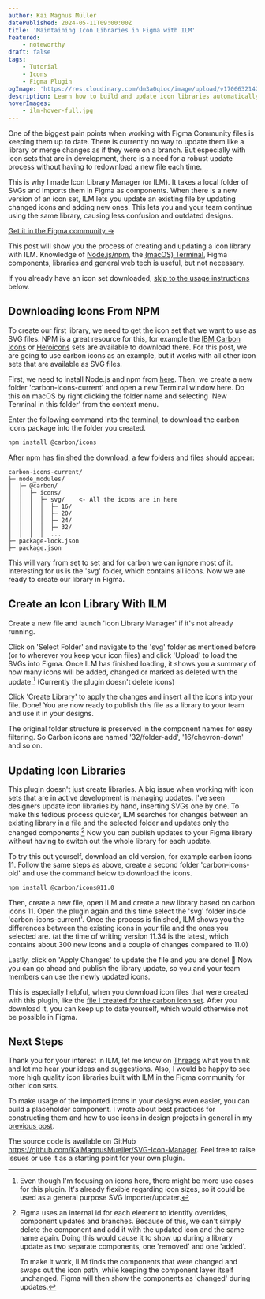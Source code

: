 ```yaml
---
author: Kai Magnus Müller
datePublished: 2024-05-11T09:00:00Z
title: 'Maintaining Icon Libraries in Figma with ILM'
featured:
    - noteworthy
draft: false
tags:
    - Tutorial
    - Icons
    - Figma Plugin
ogImage: 'https://res.cloudinary.com/dm3a0qioc/image/upload/v1706632142/Icon%20Library%20Plugin/ism-og-image_dqlgqt.jpg'
description: Learn how to build and update icon libraries automatically with Icon Library Manager. Use this Figma plugin to import SVGs and turn them into components. Update icons and share them with your team hassle free.
hoverImages:
    - ilm-hover-full.jpg
---
```



One of the biggest pain points when working with Figma Community files is keeping them up to date. There is currently no way to update them like a library or merge changes as if they were on a branch. But especially with icon sets that are in development, there is a need for a robust update process without having to redownload a new file each time.

This is why I made Icon Library Manager (or ILM). It takes a local folder of SVGs and imports them in Figma as components. When there is a new version of an icon set, ILM lets you update an existing file by updating changed icons and adding new ones. This lets you and your team continue using the same library, causing less confusion and outdated designs.

[Get it in the Figma community &rarr;](https://www.figma.com/community/plugin/1289313190495880345)

<Figure
	alt="A quick demo on how to create and update icon libraries with ILM."
	src="video/icon-library-manager/240511-ilm-demo.mp4"
	type="video" subtitleFileSrc="/subtitles/240511-ilm-demo.vtt"
	aspectRatio="16/9"
	fullWidth></Figure>

This post will show you the process of creating and updating a icon library with ILM. Knowledge of [Node.js/npm](https://nodejs.org/en), the [(macOS) Terminal](https://support.apple.com/de-de/guide/terminal/welcome/mac), Figma components, libraries and general web tech is useful, but not necessary.

If you already have an icon set downloaded, [skip to the usage instructions](#create-an-icon-library-with-ilm) below.

## Downloading Icons From NPM

To create our first library, we need to get the icon set that we want to use as SVG files. NPM is a great resource for this, for example the [IBM Carbon Icons](https://www.npmjs.com/package/@carbon/icons) or [Heroicons](https://www.npmjs.com/package/heroicons) sets are available to download there. For this post, we are going to use carbon icons as an example, but it works with all other icon sets that are available as SVG files.

First, we need to install Node.js and npm from [here](https://nodejs.org/en). Then, we create a new folder 'carbon-icons-current' and open a new Terminal window here. Do this on macOS by right clicking the folder name and selecting 'New Terminal in this folder' from the context menu.

Enter the following command into the terminal, to download the carbon icons package into the folder you created.

```zsh
npm install @carbon/icons
```

After npm has finished the download, a few folders and files should appear:

```
carbon-icons-current/
├─ node_modules/
│  ├─ @carbon/
│  │  ├─ icons/
│  │  │  ├─ svg/    <- All the icons are in here
│  │  │  │  ├─ 16/
│  │  │  │  ├─ 20/
│  │  │  │  ├─ 24/
│  │  │  │  ├─ 32/
│  │  │  │  ...
├─ package-lock.json
├─ package.json

```

This will vary from set to set and for carbon we can ignore most of it. Interesting for us is the 'svg' folder, which contains all icons. Now we are ready to create our library in Figma. 

## Create an Icon Library With ILM

Create a new file and launch 'Icon Library Manager' if it's not already running. 

<Figure
	alt="Create a new library by importing a folder with SVG files."
	src="https://res.cloudinary.com/dm3a0qioc/image/upload/v1707907156/Icon%20Library%20Plugin/ilm-figma-empty-file-screenshot-2_yosmza.jpg"
	aspectRatio="16:9" width="5120" height="2880"></Figure>

Click on 'Select Folder' and navigate to the 'svg' folder as mentioned before (or to wherever you keep your icon files) and click 'Upload' to load the SVGs into Figma. Once ILM has finished loading, it shows you a summary of how many icons will be added, changed or marked as deleted with the update.[^1] (Currently the plugin doesn't delete icons)

Click 'Create Library' to apply the changes and insert all the icons into your file. Done! You are now ready to publish this file as a library to your team and use it in your designs.

The original folder structure is preserved in the component names for easy filtering. So Carbon icons are named '32/folder-add', '16/chevron-down' and so on.

<Figure
	alt="ILM highlights added, changed and removed icons before applying an update."
	src="https://res.cloudinary.com/dm3a0qioc/image/upload/v1707906821/Icon%20Library%20Plugin/ilm-changes_avkj1i.jpg"
	 width="3148" height="1858"></Figure>

## Updating Icon Libraries

This plugin doesn't just create libraries. A big issue when working with icon sets that are in active development is managing updates. I've seen designers update icon libraries by hand, inserting SVGs one by one. To make this tedious process quicker, ILM searches for changes between an existing library in a file and the selected folder and updates only the changed components.[^3] Now you can publish updates to your Figma library without having to switch out the whole library for each update.

To try this out yourself, download an old version, for example carbon icons 11. Follow the same steps as above, create a second folder 'carbon-icons-old' and use the command below to download the icons. 

```zsh
npm install @carbon/icons@11.0
```

Then, create a new file, open ILM and create a new library based on carbon icons 11. Open the plugin again and this time select the 'svg' folder inside 'carbon-icons-current'. Once the process is finished, ILM shows you the differences between the existing icons in your file and the ones you selected are. (at the time of writing version 11.34 is the latest, which contains about 300 new icons and a couple of changes  compared to 11.0)

Lastly, click on 'Apply Changes' to update the file and you are done! 🎉 Now you can go ahead and publish the library update, so you and your team members can use the newly updated icons.

This is especially helpful, when you download icon files that were created with this plugin, like the [file I created for the carbon icon set](https://www.figma.com/community/file/1141743458996921050). After you download it, you can keep up to date yourself, which would otherwise not be possible in Figma.

<Figure
	alt=""
	src="https://res.cloudinary.com/dm3a0qioc/image/upload/v1707906029/Icon%20Library%20Plugin/ilm-summary-2_c3h8i4.jpg"
	 width="1920" height="1080"></Figure>

## Next Steps

Thank you for your interest in ILM, let me know on [Threads](https://www.threads.net/@ofcoursekai) what you think and let me hear your ideas and suggestions. Also, I would be happy to see more high quality icon libraries built with ILM in the Figma community for other icon sets.

To make usage of the imported icons in your designs even easier, you can build a placeholder component. I wrote about best practices for constructing them and how to use icons in design projects in general in my [previous post](/articles/create-robust-figma-icon-components). 


The source code is available on GitHub https://github.com/KaiMagnusMueller/SVG-Icon-Manager. Feel free to raise issues or use it as a starting point for your own plugin.

[^1]: Even though I'm focusing on icons here, there might be more use cases for this plugin. It's already flexible regarding icon sizes, so it could be used as a general purpose SVG importer/updater. 
[^2]: Using icons in designs directly is a bad idea. As I explained [in my previous post](/articles/create-robust-figma-icon-components), overrides are not carried over if the amount of layers increases while swapping an icons. This can be prevented by using a placeholder component. 
[^3]: Figma uses an internal id for each element to identify overrides, component updates and branches. Because of this, we can't simply delete the component and add it with the updated icon and the same name again. Doing this would cause it to show up during a library update as two separate components, one 'removed' and one 'added'. 
    
    To make it work, ILM finds the components that were changed and swaps out the icon path, while keeping the component layer itself unchanged. Figma will then show the components as 'changed' during updates.
